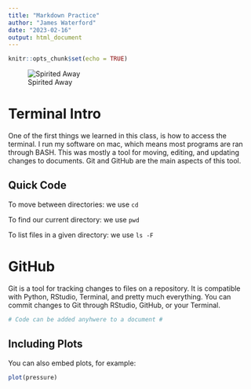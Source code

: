 ```yaml
---
title: "Markdown Practice"
author: "James Waterford"
date: "2023-02-16"
output: html_document
---
```


```r
knitr::opts_chunk$set(echo = TRUE)
```

![Spirited Away](https://ychef.files.bbci.co.uk/1280x720/p09f3lcg.webp)

Terminal Intro
===============

One of the first things we learned in this class, is how to access the terminal. I run my software on mac, which means most programs are ran through BASH.
This was mostly a tool for moving, editing, and updating changes to documents. Git and GitHub are the main aspects of this tool.


Quick Code
----------

To move between directories: we use `cd` 

To find our current directory: we use `pwd`

To list files in a given directory: we use `ls -F`


GitHub
=======

Git is a tool for tracking changes to files on a repository. It is compatible with Python, RStudio, Terminal, and pretty much everything. You can commit changes to Git through RStudio, GitHub, or your Terminal.


```r
# Code can be added anyhwere to a document #
```

## Including Plots

You can also embed plots, for example:

```r
plot(pressure)
```
